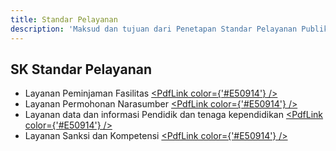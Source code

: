 ```yaml
---
title: Standar Pelayanan
description: 'Maksud dan tujuan dari Penetapan Standar Pelayanan Publik Balai Guru Penggerak Provinsi Gorontalo yaitu sebagai acuan bagi penyelenggara pelayanan publik dalam menyusun dan menetapkan standar pelayanan publik.'
---
```


## SK Standar Pelayanan

- Layanan Peminjaman Fasilitas [<PdfLink color={'#E50914'} />](/berkas-404)
- Layanan Permohonan Narasumber [<PdfLink color={'#E50914'} />](/berkas-404)
- Layanan data dan informasi Pendidik dan tenaga kependidikan [<PdfLink color={'#E50914'} />](/berkas-404)
- Layanan Sanksi dan Kompetensi [<PdfLink color={'#E50914'} />](/berkas-404)
